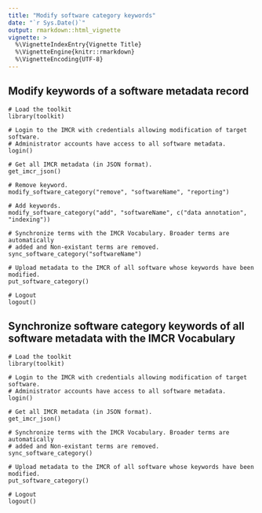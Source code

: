 ```yaml
---
title: "Modify software category keywords"
date: "`r Sys.Date()`"
output: rmarkdown::html_vignette
vignette: >
  %\VignetteIndexEntry{Vignette Title}
  %\VignetteEngine{knitr::rmarkdown}
  %\VignetteEncoding{UTF-8}
---
```


## Modify keywords of a software metadata record
```
# Load the toolkit
library(toolkit)

# Login to the IMCR with credentials allowing modification of target software.
# Administrator accounts have access to all software metadata.
login()

# Get all IMCR metadata (in JSON format).
get_imcr_json()

# Remove keyword.
modify_software_category("remove", "softwareName", "reporting")

# Add keywords.
modify_software_category("add", "softwareName", c("data annotation", "indexing"))

# Synchronize terms with the IMCR Vocabulary. Broader terms are automatically 
# added and Non-existant terms are removed.
sync_software_category("softwareName")

# Upload metadata to the IMCR of all software whose keywords have been modified.
put_software_category()

# Logout
logout()
```

## Synchronize software category keywords of all software metadata with the IMCR Vocabulary
```
# Load the toolkit
library(toolkit)

# Login to the IMCR with credentials allowing modification of target software.
# Administrator accounts have access to all software metadata.
login()

# Get all IMCR metadata (in JSON format).
get_imcr_json()

# Synchronize terms with the IMCR Vocabulary. Broader terms are automatically 
# added and Non-existant terms are removed.
sync_software_category()

# Upload metadata to the IMCR of all software whose keywords have been modified.
put_software_category()

# Logout
logout()
```